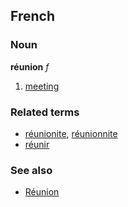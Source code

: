 ==French==
===Noun===
'''réunion''' ''f''

# [[meeting]]

===Related terms===
*[[réunionite]], [[réunionnite]]
*[[réunir]]

===See also===
*[[Réunion]]